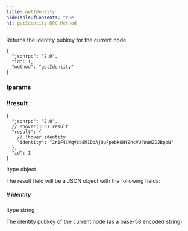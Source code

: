 ```yaml
---
title: getIdentity
hideTableOfContents: true
h1: getIdentity RPC Method
---
```


Returns the identity pubkey for the current node

<HTTPMethod>

```jsonc !!request
{
  "jsonrpc": "2.0",
  "id": 1,
  "method": "getIdentity"
}
```

### !params

### !!result

```jsonc !response
{
  "jsonrpc": "2.0",
  // !hover(1:3) result
  "result": {
    // !hover identity
    "identity": "2r1F4iWqVcb8M1DbAjQuFpebkQHY9hcVU4WuW2DJBppN"
  },
  "id": 1
}
```

!type object

The result field will be a JSON object with the following fields:

##### !! identity

!type string

The identity pubkey of the current node (as a base-58 encoded string)

</HTTPMethod>
